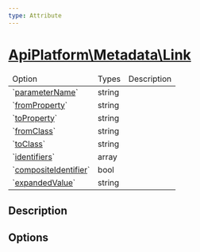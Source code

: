 ```yaml
---
type: Attribute
---
```


# [ApiPlatform\Metadata\Link](/docs/vmain/reference/Metadata/Link)


<table>
    <thead><tr><td>Option</td><td>Types</td><td>Description</td></tr></thead>
    <tbody>
<tr><td>`<a href="/docs/vmain/reference/Metadata/Link#parametername">parameterName</a>`</td><td>string</td><td></td></tr>

<tr><td>`<a href="/docs/vmain/reference/Metadata/Link#fromproperty">fromProperty</a>`</td><td>string</td><td></td></tr>

<tr><td>`<a href="/docs/vmain/reference/Metadata/Link#toproperty">toProperty</a>`</td><td>string</td><td></td></tr>

<tr><td>`<a href="/docs/vmain/reference/Metadata/Link#fromclass">fromClass</a>`</td><td>string</td><td></td></tr>

<tr><td>`<a href="/docs/vmain/reference/Metadata/Link#toclass">toClass</a>`</td><td>string</td><td></td></tr>

<tr><td>`<a href="/docs/vmain/reference/Metadata/Link#identifiers">identifiers</a>`</td><td>array</td><td></td></tr>

<tr><td>`<a href="/docs/vmain/reference/Metadata/Link#compositeidentifier">compositeIdentifier</a>`</td><td>bool</td><td></td></tr>

<tr><td>`<a href="/docs/vmain/reference/Metadata/Link#expandedvalue">expandedValue</a>`</td><td>string</td><td></td></tr>

</tbody></table>


## Description





## Options

